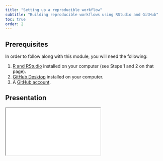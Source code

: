 ```yaml
---
title: "Setting up a reproducible workflow"
subtitle: "Building reproducible workflows using RStudio and GitHub"
toc: true
order: 2
---
```


## Prerequisites

In order to follow along with this module, you will need the following:

1. [R and RStudio](https://posit.co/download/rstudio-desktop/) installed on your computer (see Steps 1 and 2 on that page).
2. [GitHub Desktop](https://desktop.github.com/) installed on your computer.
3. A [GitHub account](https://github.com/signup).

## Presentation

<iframe class="slide-deck" src="rproj_github.html"></iframe>